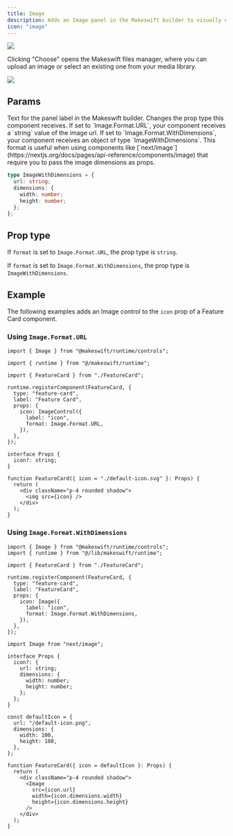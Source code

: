 ```yaml
---
title: Image
description: Adds an Image panel in the Makeswift builder to visually edit an image prop.
icon: "image"
---
```


<Frame
  type="glass"
  caption="An image panel on a feature card component to pick an icon"
>
  <img src="/images/image-panel.png" />
</Frame>

Clicking "Choose" opens the Makeswift files manager, where you can upload an image or select an existing one from your media library.

<Frame type="glass" caption="The Makeswift files manager">
  <img src="/images/image-panel-picker.png" />
</Frame>

## Params

<ParamField query="label" type="string" default="Image">
  Text for the panel label in the Makeswift builder.
</ParamField>

<ParamField query="format" type="Image.Format.URL | Image.Format.WithDimensions" default="Image.Format.URL">
  Changes the prop type this component receives. If set to `Image.Format.URL`, your component receives a `string` value of the image url. If set to `Image.Format.WithDimensions`, your component receives an object of type `ImageWithDimensions`. This format is useful when using components like [`next/image`](https://nextjs.org/docs/pages/api-reference/components/image) that require you to pass the image dimensions as props.

```ts
type ImageWithDimensions = {
  url: string;
  dimensions: {
    width: number;
    height: number;
  };
};
```

</ParamField>

## Prop type

If `format` is set to `Image.Format.URL`, the prop type is `string`.

If `format` is set to `Image.Format.WithDimensions`, the prop type is `ImageWithDimensions`.

## Example

The following examples adds an Image control to the `icon` prop of a Feature Card component.

### Using `Image.Format.URL`

<CodeGroup>

```tsx FeatureCard.makeswift.ts
import { Image } from "@makeswift/runtime/controls";

import { runtime } from "@/makeswift/runtime";

import { FeatureCard } from "./FeatureCard";

runtime.registerComponent(FeatureCard, {
  type: "feature-card",
  label: "Feature Card",
  props: {
    icon: ImageControl({
      label: "icon",
      format: Image.Format.URL,
    }),
  },
});
```

```tsx FeatureCard.tsx
interface Props {
  icon?: string;
}

function FeatureCard({ icon = "./default-icon.svg" }: Props) {
  return (
    <div className="p-4 rounded shadow">
      <img src={icon} />
    </div>
  );
}
```

</CodeGroup>

### Using `Image.Format.WithDimensions`

<CodeGroup>

```tsx FeatureCard.makeswift.ts
import { Image } from "@makeswift/runtime/controls";
import { runtime } from "@/lib/makeswift/runtime";

import { FeatureCard } from "./FeatureCard";

runtime.registerComponent(FeatureCard, {
  type: "feature-card",
  label: "FeatureCard",
  props: {
    icon: Image({
      label: "icon",
      format: Image.Format.WithDimensions,
    }),
  },
});
```

```tsx FeatureCard.tsx
import Image from "next/image";

interface Props {
  icon?: {
    url: string;
    dimensions: {
      width: number;
      height: number;
    };
  };
}

const defaultIcon = {
  url: "/default-icon.png",
  dimensions: {
    width: 100,
    height: 100,
  },
};

function FeatureCard({ icon = defaultIcon }: Props) {
  return (
    <div className="p-4 rounded shadow">
      <Image
        src={icon.url}
        width={icon.dimensions.width}
        height={icon.dimensions.height}
      />
    </div>
  );
}
```

</CodeGroup>


<NamingConventions />
